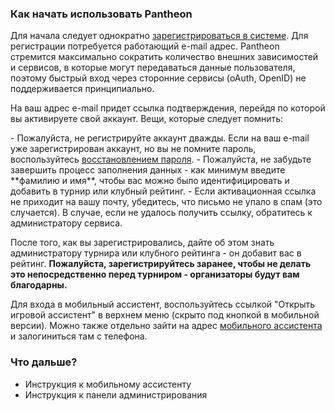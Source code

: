 
<Meta title='Как начать играть с Pantheon'
      description='Информация о том как начать использовать Mahjong Pantheon' />

### Как начать использовать Pantheon

Для начала следует однократно <a href='https://manage.riichimahjong.org/profile/signup' target='_blank'>зарегистрироваться в системе</a>.
Для регистрации потребуется работающий e-mail адрес. Pantheon стремится максимально сократить количество внешних
зависимостей и сервисов, в которые могут передаваться данные пользователя, поэтому быстрый вход через сторонние сервисы
(oAuth, OpenID) не поддерживается принципиально.

На ваш адрес e-mail придет ссылка подтверждения, перейдя по которой вы активируете свой аккаунт. Вещи, которые следует помнить:
<section className='sparseList'>
- Пожалуйста, не регистрируйте аккаунт дважды. Если на ваш e-mail уже зарегистрирован аккаунт, но вы не помните пароль,
  воспользуйтесь <a href='https://manage.riichimahjong.org/profile/resetPassword' target='_blank'>восстановлением пароля</a>.
- Пожалуйста, не забудьте завершить процесс заполнения данных - как минимум введите **фамилию и имя**, чтобы вас
  можно было идентифицировать и добавить в турнир или клубный рейтинг.
- Если активационная ссылка не приходит на вашу почту, убедитесь, что письмо не упало в спам (это случается).
  В случае, если не удалось получить ссылку, обратитесь к администратору сервиса.
</section>

После того, как вы зарегистрировались, дайте об этом знать администратору турнира или клубного рейтинга - он добавит
вас в рейтинг. **Пожалуйста, зарегистрируйтесь заранее, чтобы не делать это непосредственно перед турниром -
организаторы будут вам благодарны.**

Для входа в мобильный ассистент, воспользуйтесь ссылкой "Открыть игровой ассистент" в верхнем меню
(скрыто под кнопкой в мобильной версии). Можно также отдельно зайти на адрес
<a href='https://assist.riichimahjong.org' target='_blank'>мобильного ассистента</a> и залогиниться там с телефона.

### Что дальше?

- <Link to='/forPlayers'>Инструкция к мобильному ассистенту</Link>
- <Link to='/forHosts'>Инструкция к панели администрирования</Link>
